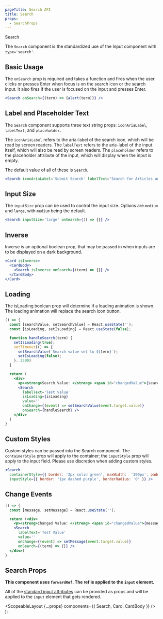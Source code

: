 ```yaml
---
pageTitle: Search API
title: Search
props:
  - SearchProps
---
```



<DocsHeading to="/design/search/" type="api">
  Search
</DocsHeading>

The `Search` component is the standardized use of the <Link to='/api/inputs/'>Input</Link> component with `type='search'`.

## Basic Usage

The `onSearch` prop is required and takes a function and fires when the user clicks or presses Enter when focus is on the search icon or the search input. It also fires if the user is focused on the input and presses Enter.

```.jsx
<Search onSearch={(term) => {alert(term)}} />
```

## Label and Placeholder Text

The `Search` component supports three text string props: `iconAriaLabel`, `labelText`, and `placeholder`.

The `iconAriaLabel` refers to the aria-label of the search icon, which will be read by screen readers.
The `labelText` refers to the aria-label of the input itself, which will also be read by screen readers.
The `placeholder` refers to the placeholder attribute of the input, which will display when the input is empty.

The default value of all of these is `Search`.

```.jsx
<Search iconAriaLabel='Submit Search' labelText="Search for Articles and Books" onSearch={(term) => {}} placeholder="Search our Library" />
```

## Input Size

The `inputSize` prop can be used to control the input size. Options are `medium` and `large`, with `medium` being the default.

```.jsx
<Search inputSize='large' onSearch={() => {}} />
```

## Inverse

Inverse is an optional boolean prop, that may be passed in when inputs are to be displayed on a dark background.

```.jsx
<Card isInverse>
  <CardBody>
    <Search isInverse onSearch={(term) => {}} />
  </CardBody>
</Card>
```

## Loading

The isLoading boolean prop will determine if a loading animation is shown. The loading animation will replace the search icon button.

```.jsx
() => {
  const [searchValue, setSearchValue] = React.useState('');
  const [isLoading, setIsLoading] = React.useState(false);

  function handleSearch(term) {
    setIsLoading(true);
    setTimeout(() => {
      setSearchValue(`Search value set to ${term}`);
      setIsLoading(false);
    }, 2500)
  }

  return (
    <div>
      <p><strong>Search Value: </strong> <span id="changedValue">{searchValue}</span></p>
      <Search
        labelText='Test Value'
        isLoading={isLoading}
        value=''
        onChange={(event) => setSearchValue(event.target.value)}
        onSearch={handleSearch} />
    </div>
  )
}
```

## Custom Styles

Custom styles can be passed into the Search component. The `containerStyle` prop will apply to the container; the `inputStyle` prop will apply to the input field.
Please use discretion when adding custom styles.

```.jsx
<Search
  containerStyle={{ border: '2px solid green', maxWidth:  '300px', padding: '2px' }}
  inputStyle={{ border: '1px dashed purple', borderRadius: '0' }} />
```

## Change Events

```.jsx
() => {
  const [message, setMessage] = React.useState('');

  return (<div>
    <p><strong>Changed Value: </strong> <span id="changedValue">{message}</span></p>
    <Search
      labelText='Test Value'
      value=''
      onChange={(event) => setMessage(event.target.value)}
      onSearch={(term) => {}} />
  </div>)
}
```

## Search Props

**This component uses `forwardRef`. The ref is applied to the `input` element.**

All of the [standard input attributes](https://developer.mozilla.org/en-US/docs/Web/HTML/Element/input) can be provided as props and will be applied to the `input` element that gets rendered.

<SearchProps />

  <ScopeableLayout {...props} components={{ Search, Card, CardBody }} />
);
